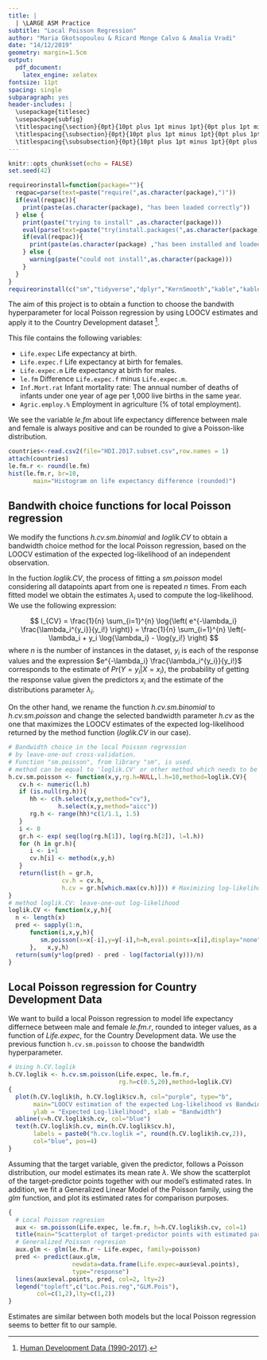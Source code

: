 ```yaml
---
title: | 
  | \LARGE ASM Practice 
subtitle: "Local Poisson Regression"
author: "Maria Gkotsopoulou & Ricard Monge Calvo & Amalia Vradi"
date: "14/12/2019"
geometry: margin=1.5cm
output: 
  pdf_document: 
    latex_engine: xelatex
fontsize: 11pt
spacing: single
subparagraph: yes
header-includes: |
  \usepackage{titlesec}
  \usepackage{subfig}
  \titlespacing{\section}{0pt}{10pt plus 1pt minus 1pt}{0pt plus 1pt minus 1pt}
  \titlespacing{\subsection}{0pt}{10pt plus 1pt minus 1pt}{0pt plus 1pt minus 1pt}
  \titlespacing{\subsubsection}{0pt}{10pt plus 1pt minus 1pt}{0pt plus 1pt minus 1pt}
---
```


```r
knitr::opts_chunk$set(echo = FALSE)
set.seed(42)
```

```r
requireorinstall=function(package=""){
  reqpac=parse(text=paste("require(",as.character(package),")"))
  if(eval(reqpac)){
    print(paste(as.character(package), "has been loaded correctly"))
  } else {
    print(paste("trying to install" ,as.character(package)))
    eval(parse(text=paste("try(install.packages(",as.character(package),"))")))
    if(eval(reqpac)){
      print(paste(as.character(package) ,"has been installed and loaded correctly"))
    } else {
      warning(paste("could not install",as.character(package)))
    }
  }
}
requireorinstall(c("sm","tidyverse","dplyr","KernSmooth","kable","kableExtra"))
```
The aim of this project is to obtain a function to choose the bandwith 
hyperparameter for local Poisson regression by using LOOCV estimates and apply
it to the Country Development dataset [^1].

[^1]: [Human Development Data (1990-2017)](http://hdr.undp.org/en/data).

This file contains the following variables:

* `Life.expec` Life expectancy at birth.
* `Life.expec.f` Life expectancy at birth for females.
* `Life.expec.m` Life expectancy at birth for males.
* `le.fm` Difference `Life.expec.f` minus `Life.expec.m`.
* `Inf.Mort.rat` Infant mortality rate: The annual number of deaths of infants under one year of age per 1,000 live births in the same year.
* `Agric.employ.%` Employment in agriculture (% of total employment).

We see the variable *le.fm* about life expectancy difference between male and
female is always positive and can be rounded to give a Poisson-like 
distribution.

```r
countries<-read.csv2(file="HDI.2017.subset.csv",row.names = 1)
attach(countries)
le.fm.r <- round(le.fm)
hist(le.fm.r, br=10,
       main="Histogram on life expectancy difference (rounded)")
```

## Bandwith choice functions for local Poisson regression

We modify the functions *h.cv.sm.binomial* and *loglik.CV* to obtain a bandwidth
choice method for the local Poisson regression, based on the LOOCV estimation of
the expected log-likelihood of an independent observation.

In the fuction *loglik.CV*, the process of fitting a *sm.poisson* model 
considering all datapoints apart from one is repeated $n$ times. From each fitted 
model we obtain the estimates $\lambda_i$ used to compute the log-likelihood.
We use the following expression:

$$
l_{CV} = \frac{1}{n} \sum_{i=1}^{n} \log{\left( e^{-\lambda_i} \frac{\lambda_i^{y_i}}{y_i!}  \right)} = 
 \frac{1}{n} \sum_{i=1}^{n} \left(-\lambda_i + y_i \log{\lambda_i} 
 - \log{y_i!} \right)
$$
where $n$ is the number of instances in the dataset, $y_i$ is each of the 
response values and the expression $e^{-\lambda_i} \frac{\lambda_i^{y_i}}{y_i!}$
corresponds to the estimate of $Pr(Y=y_i|X=x_i)$, the probability of getting the
response value given the predictors $x_i$ and the estimate of the distributions parameter $\lambda_i$.

On the other hand, we rename the function *h.cv.sm.binomial* to 
*h.cv.sm.poisson* and change the selected bandwidth parameter *h.cv* as the one 
that maximizes the LOOCV estimates of the expected log-likelihood returned by 
the method function (*loglik.CV* in our case).

```r
# Bandwidth choice in the local Poisson regression 
# by leave-one-out cross-validation.
# Function "sm.poisson", from library "sm", is used.
# method can be equal to 'loglik.CV' or other method which needs to be MAXIMIZED
h.cv.sm.poisson <- function(x,y,rg.h=NULL,l.h=10,method=loglik.CV){
   cv.h <- numeric(l.h)
   if (is.null(rg.h)){
      hh <- c(h.select(x,y,method="cv"),
              h.select(x,y,method="aicc"))
      rg.h <- range(hh)*c(1/1.1, 1.5)
   }
   i <- 0
   gr.h <- exp( seq(log(rg.h[1]), log(rg.h[2]), l=l.h))
   for (h in gr.h){
      i <- i+1
      cv.h[i] <- method(x,y,h)
   }
   return(list(h = gr.h, 
               cv.h = cv.h, 
               h.cv = gr.h[which.max(cv.h)])) # Maximizing log-likelihood
}
# method loglik.CV: leave-one-out log-likelihood 
loglik.CV <- function(x,y,h){
  n <- length(x)
  pred <- sapply(1:n, 
      function(i,x,y,h){
         sm.poisson(x=x[-i],y=y[-i],h=h,eval.points=x[i],display="none")$estimate
      },   x,y,h)
  return(sum(y*log(pred) - pred - log(factorial(y)))/n)
}
```

## Local Poisson regression for Country Development Data



We want to build a local Poisson regression to model life expectancy differnece between male and female *le.fm.r*, rounded to integer values, as a function of *Life.expec*, for the Country Development data. We use the previous function `h.cv.sm.poisson` to choose the bandwidth hyperparameter.

```r
# Using h.CV.loglik
h.CV.loglik <- h.cv.sm.poisson(Life.expec, le.fm.r,
                               rg.h=c(0.5,20),method=loglik.CV)
{
  plot(h.CV.loglik$h, h.CV.loglik$cv.h, col="purple", type="b",
       main="LOOCV estimation of the expected Log-likelihood vs Bandwidth",
       ylab = "Expected Log-likelihood", xlab = "Bandwidth")
  abline(v=h.CV.loglik$h.cv, col="blue")
  text(h.CV.loglik$h.cv, min(h.CV.loglik$cv.h),
       labels = paste0("h.cv.loglik =", round(h.CV.loglik$h.cv,2)),
       col="blue", pos=4)
}
```

Assuming that the target variable, given the predictor, follows a Poisson
distribution, our model estimates its mean rate $\lambda$. We show the
scatterplot of the target-predictor points together with our model's estimated
rates. In addition, we fit a Generalized Linear Model of the Poisson family, 
using the *glm* function, and plot its estimated rates for comparison purposes.

```r
{
  # Local Poisson regresion
  aux <- sm.poisson(Life.expec, le.fm.r, h=h.CV.loglik$h.cv, col=1)
  title(main="Scatterplot of target-predictor points with estimated parameters")
  # Generalized Poisson regresion
  aux.glm <- glm(le.fm.r ~ Life.expec, family=poisson)
  pred <- predict(aux.glm, 
                  newdata=data.frame(Life.expec=aux$eval.points),
                  type="response")
  lines(aux$eval.points, pred, col=2, lty=2)
  legend("topleft",c("Loc.Pois.reg","GLM.Pois"),
        col=c(1,2),lty=c(1,2))
}
```

Estimates are similar between both models but the local Poisson regression seems
to better fit to our sample.